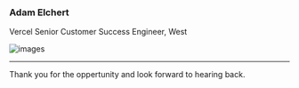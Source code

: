 ### Adam Elchert

Vercel Senior Customer Success Engineer, West

![images](https://files.elchert.net/Public/profile.jpg)

***

Thank you for the oppertunity and look forward to hearing back. 